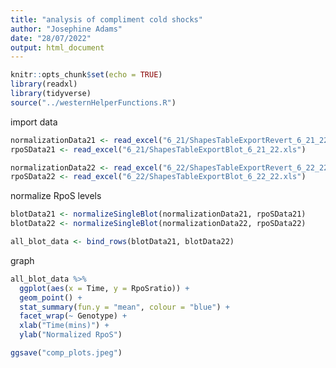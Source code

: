 ```yaml
---
title: "analysis of compliment cold shocks"
author: "Josephine Adams"
date: "28/07/2022"
output: html_document
---
```


```r
knitr::opts_chunk$set(echo = TRUE)
library(readxl)
library(tidyverse)
source("../westernHelperFunctions.R")
```

import data
```r
normalizationData21 <- read_excel("6_21/ShapesTableExportRevert_6_21_22.xls")
rpoSData21 <- read_excel("6_21/ShapesTableExportBlot_6_21_22.xls")

normalizationData22 <- read_excel("6_22/ShapesTableExportRevert_6_22_22.xls")
rpoSData22 <- read_excel("6_22/ShapesTableExportBlot_6_22_22.xls")
```

normalize RpoS levels
```r
blotData21 <- normalizeSingleBlot(normalizationData21, rpoSData21)
blotData22 <- normalizeSingleBlot(normalizationData22, rpoSData22)

all_blot_data <- bind_rows(blotData21, blotData22) 
```

graph
```r
all_blot_data %>%
  ggplot(aes(x = Time, y = RpoSratio)) +
  geom_point() +
  stat_summary(fun.y = "mean", colour = "blue") +
  facet_wrap(~ Genotype) + 
  xlab("Time(mins)") +
  ylab("Normalized RpoS")

ggsave("comp_plots.jpeg")
```



